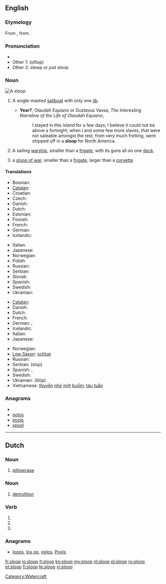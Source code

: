 ==English==
{{wikipedia}}

===Etymology===
From {{etyl|nl}} {{term|sloep||lang=nl}}, from {{etyl|dum}} {{term|slœpen||lang=dum|to glide}}.

===Pronunciation===
* {{IPA|/slup/}}
* Other 1: (slo͞op)
* Other 2: slewp ''or just'' sloop
*: {{rhymes|uːp}}

===Noun===
[[Image:Sloop (PSF).png|thumb|A sloop]]
{{en-noun}}

# {{nautical}} A single-masted [[sailboat]] with only one [[jib]].
#* '''Year?''', Olaudah Equiano or Gustavus Vassa, ''The Interesting Narrative of the Life of Olaudah Equiano'',
#*: I stayed in this island for a few days; I believe it could not be above a fortnight; when I and some few more slaves, that were not saleable amongst the rest, from very much fretting, were shipped off in a '''sloop''' for North America.
# {{military}} A sailing [[warship]], smaller than a [[frigate]], with its guns all on one [[deck]].
# a [[sloop of war]], smaller than a [[frigate]], larger than a [[corvette]]

====Translations====
{{trans-top|single-masted sailboat}}
* Bosnian: {{t-|bs|slup|m}}
* [[Catalan]]: {{t-|ca|sloop|m}}
* Croatian: {{t-|hr|slup|m}}
* Czech: {{t|cs|šalupa|f}}
* Danish: {{t-|da|slup}}
* Dutch: {{t+|nl|sloep}}
* Estonian: {{t|et|luup}}
* Finnish: {{t-|fi|sluuppi}}
* French: {{t+|fr|sloop|m}}
* German: {{t|de|Slup|f}}
* Icelandic: {{t|is|slúppa}}
{{trans-mid}}
* Italian: {{t+|it|sloop|m}}
* Japanese: {{t|ja|スループ|tr=surūpu}}
* Norwegian: {{t-|no|slupp}}
* Polish: {{t+|pl|slup|m}}
* Russian: {{t|ru|шлюп|m|tr=šljup}}
* Serbian: {{t|sr|слуп|m|sc=Cyrl}}
* Slovak: {{t|sk|šalupa|f}}
* Spanish: {{t|es|balandra|f}}
* Swedish: {{t-|sv|slup}}
* Ukrainian: {{t|uk|шлюп|m|xs=Ukrainian}}
{{trans-bottom}}

{{checktrans-top|}}
* [[Catalan]]: {{t|ca|balandra|f}}
* Danish: {{t-|da|slup}}
* Dutch: {{t+|nl|sloep}}
* French: {{t+|fr|sloop|m}}
* German: {{t-|de|Schaluppe|f}}, {{t|de|Slup|f}}
* Icelandic: {{t|is|slúppa}}
* Italian: {{t+|it|corvetta|f}}
* Japanese: {{t|ja|スループ|tr=surūpu}}
{{trans-mid}}
* Norwegian: {{t-|no|slupp}}
* [[Low Saxon]]: [[schlup]]
* Russian: {{t|ru|шлюп|m}}
* Serbian: {{t|sr|слуп|m|sc=Cyrl}} (slup)
* Spanish: {{t|es|balandra|f}}, {{t+|es|chalupa|f}}
* Swedish: {{t-|sv|slup}}
* Ukrainian: {{t|uk|шлюп|m|xs=Ukrainian}} (šlǔp)
* Vietnamese: [[thuyền]] [[nhỏ]] [[một]] [[buồm]]; [[tàu]] [[tuần]] {{t+|vi|tra|xs=Vietnamese}}
{{trans-bottom}}

===Anagrams===
* {{alphagram|[[loops#English|loops]]}} 
* [[polos#English|polos]]
* [[pools#English|pools]]
* [[spool#English|spool]]

[[Category:Watercraft]]

----

==Dutch==

===Noun===
{{nl-noun|g=c|slopen|sloopje}}

# [[pillowcase]]

===Noun===
{{nl-noun|g=m|-|-}}

# [[demolition]]

===Verb===
{{infl|nl}}

# {{nl-verb-form|n=sg|t=past|m=ind|sluipen}}
# {{nl-verb-form|p=1|n=sg|t=pres|m=ind|slopen}}
# {{nl-verb-form|m=imp|slopen}}

===Anagrams===
* [[loops#Dutch|loops]], [[los op#Dutch|los op]], [[oplos#Dutch|oplos]], [[Pools#Dutch|Pools]]

[[fr:sloop]]
[[io:sloop]]
[[it:sloop]]
[[kn:sloop]]
[[my:sloop]]
[[nl:sloop]]
[[pl:sloop]]
[[ru:sloop]]
[[et:sloop]]
[[fi:sloop]]
[[te:sloop]]
[[vi:sloop]]